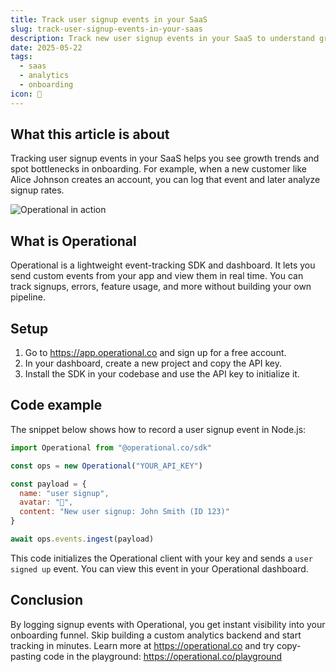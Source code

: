 ```yaml
---
title: Track user signup events in your SaaS
slug: track-user-signup-events-in-your-saas
description: Track new user signup events in your SaaS to understand growth and optimize onboarding workflows with real-time analytics.
date: 2025-05-22
tags:
  - saas
  - analytics
  - onboarding
icon: 🎉
---
```


## What this article is about

Tracking user signup events in your SaaS helps you see growth trends and spot bottlenecks in onboarding. For example, when a new customer like Alice Johnson creates an account, you can log that event and later analyze signup rates.

![Operational in action](https://operational.co/images/pitch/ops_insitu.jpg)

## What is Operational

Operational is a lightweight event-tracking SDK and dashboard. It lets you send custom events from your app and view them in real time. You can track signups, errors, feature usage, and more without building your own pipeline.

## Setup

1. Go to https://app.operational.co and sign up for a free account.
2. In your dashboard, create a new project and copy the API key.
3. Install the SDK in your codebase and use the API key to initialize it.

## Code example

The snippet below shows how to record a user signup event in Node.js:

```javascript
import Operational from "@operational.co/sdk"

const ops = new Operational("YOUR_API_KEY")

const payload = {
  name: "user signup",
  avatar: "🎉",
  content: "New user signup: John Smith (ID 123)"
}

await ops.events.ingest(payload)
```

This code initializes the Operational client with your key and sends a `user signed up` event. You can view this event in your Operational dashboard.

## Conclusion

By logging signup events with Operational, you get instant visibility into your onboarding funnel. Skip building a custom analytics backend and start tracking in minutes. Learn more at https://operational.co and try copy-pasting code in the playground: https://operational.co/playground
